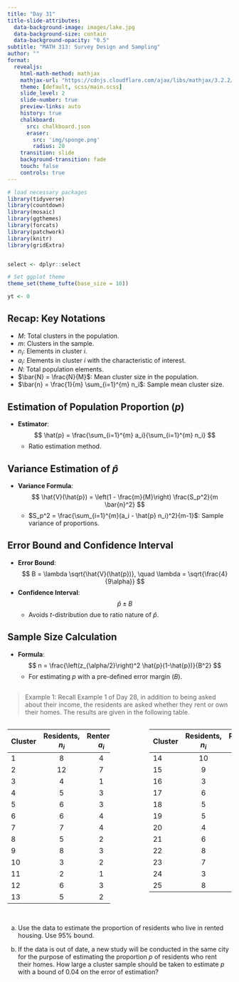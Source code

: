 ```yaml
---
title: "Day 31"
title-slide-attributes:
  data-background-image: images/lake.jpg
  data-background-size: contain
  data-background-opacity: "0.5"
subtitle: "MATH 313: Survey Design and Sampling"
author: ""
format:
  revealjs:
    html-math-method: mathjax
    mathjax-url: "https://cdnjs.cloudflare.com/ajax/libs/mathjax/3.2.2/MathJax.js"
    theme: [default, scss/main.scss]
    slide_level: 2
    slide-number: true
    preview-links: auto
    history: true
    chalkboard: 
      src: chalkboard.json
      eraser:
        src: 'img/sponge.png'
        radius: 20
    transition: slide
    background-transition: fade    
    touch: false
    controls: true
---
```



```r
# load necessary packages
library(tidyverse)
library(countdown)
library(mosaic)
library(ggthemes)
library(forcats)
library(patchwork)
library(knitr)
library(gridExtra)


select <- dplyr::select

# Set ggplot theme
theme_set(theme_tufte(base_size = 10))

yt <- 0
```




## Recap: Key Notations {.font80}

::: cle1
- $M$: Total clusters in the population.
- $m$: Clusters in the sample.
- $n_i$: Elements in cluster $i$.
- $a_i$: Elements in cluster $i$ with the characteristic of interest.
- $N$: Total population elements.
- $\bar{N} = \frac{N}{M}$: Mean cluster size in the population.
- $\bar{n} = \frac{1}{m} \sum_{i=1}^{m} n_i$: Sample mean cluster size.
:::

## Estimation of Population Proportion ($p$) {.font80}

::: cle6
- **Estimator**:
  $$
  \hat{p} = \frac{\sum_{i=1}^{m} a_i}{\sum_{i=1}^{m} n_i}
  $$
  - Ratio estimation method.
:::

## Variance Estimation of $\hat{p}$ {.font80}

::: cle15
- **Variance Formula**:
  $$
  \hat{V}(\hat{p}) = \left(1 - \frac{m}{M}\right) \frac{S_p^2}{m \bar{n}^2}
  $$
  - $S_p^2 = \frac{\sum_{i=1}^{m}(a_i - \hat{p} n_i)^2}{m-1}$: Sample variance of proportions.
:::

## Error Bound and Confidence Interval {.font80}

::: cle3
- **Error Bound**:
  $$
  B = \lambda \sqrt{\hat{V}(\hat{p})}, \quad \lambda = \sqrt{\frac{4}{9\alpha}}
  $$
- **Confidence Interval**:
  $$
  \hat{p} \pm B
  $$
  - Avoids $t$-distribution due to ratio nature of $\hat{p}$.
:::

## Sample Size Calculation {.font80}

::: cle10
- **Formula**:
  $$
  n = \frac{\left(z_{\alpha/2}\right)^2 \hat{p}(1-\hat{p})}{B^2}
  $$
  - For estimating $p$ with a pre-defined error margin ($B$).
:::

## {.font40}

> Example 1: Recall Example 1 of Day 28, in addition to being asked about their income, the residents are asked whether they rent or own their homes. The results are given in the following table.

:::: {.columns}

::: {.column width="50%"}
| Cluster | Residents, $n_i$ | Renters, $a_i$ |
|---------|:----------------:|:--------------:|
| 1       | 8                | 4              |
| 2       | 12               | 7              |
| 3       | 4                | 1              |
| 4       | 5                | 3              |
| 5       | 6                | 3              |
| 6       | 6                | 4              |
| 7       | 7                | 4              |
| 8       | 5                | 2              |
| 9       | 8                | 3              |
| 10      | 3                | 2              |
| 11      | 2                | 1              |
| 12      | 6                | 3              |
| 13      | 5                | 2              |
:::

::: {.column width="10%"}
<!-- empty column to create gap -->
:::

::: {.column width="40%"}
| Cluster | Residents, $n_i$ | Renters, $a_i$ |
|---------|:----------------:|:--------------:|
| 14      | 10               | 5              |
| 15      | 9                | 4              |
| 16      | 3                | 1              |
| 17      | 6                | 4              |
| 18      | 5                | 2              |
| 19      | 5                | 3              |
| 20      | 4                | 1              |
| 21      | 6                | 3              |
| 22      | 8                | 3              |
| 23      | 7                | 4              |
| 24      | 3                | 0              |
| 25      | 8                | 3              |
:::

::::



## {.font60}

a. Use the data to estimate the proportion of residents who live in rented housing. Use $95 \%$ bound.

::: custom-space
:::


b. If the data is out of date, a new study will be conducted in the same city for the purpose of estimating the proportion $p$ of residents who rent their homes. How large a cluster sample should be taken to estimate $p$ with a bound of 0.04 on the error of estimation?
